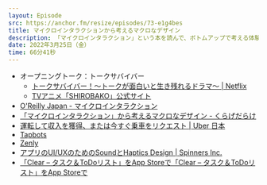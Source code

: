```yaml
---
layout: Episode
src: https://anchor.fm/resize/episodes/73-e1g4bes
title: マイクロインタラクションから考えるマクロなデザイン
description: 「マイクロインタラクション」という本を読んで、ボトムアップで考える体験デザインについて話しました。
date: 2022年3月25日（金）
time: 66分41秒
---
```


- オープニングトーク：トークサバイバー
    - [トークサバイバー！〜トークが面白いと生き残れるドラマ〜 | Netflix](https://www.netflix.com/jp/title/81484461)
    - [TVアニメ「SHIROBAKO」公式サイト](http://shirobako-anime.com/)
- [O'Reilly Japan - マイクロインタラクション](https://www.oreilly.co.jp/books/9784873116594/)
- [「マイクロインタラクション」から考えるマクロなデザイン - くらげだらけ](https://kudakurage.hatenadiary.com/entry/2014/04/20/153711)
- [運転して収入を獲得、または今すぐ乗車をリクエスト | Uber 日本](https://www.uber.com/jp/ja/)
- [Tapbots](https://tapbots.com/)
- [Zenly](https://zen.ly/ja)
- [アプリのUI/UXのためのSoundとHaptics Design | Spinners Inc.](https://spinners.work/posts/kudakurage-ui-sound-haptics-20190813/)
- [「Clear – タスク＆ToDoリスト」をApp Storeで「Clear – タスク＆ToDoリスト」をApp Storeで](https://apps.apple.com/jp/app/clear-%E3%82%BF%E3%82%B9%E3%82%AF-todo%E3%83%AA%E3%82%B9%E3%83%88/id493136154)
